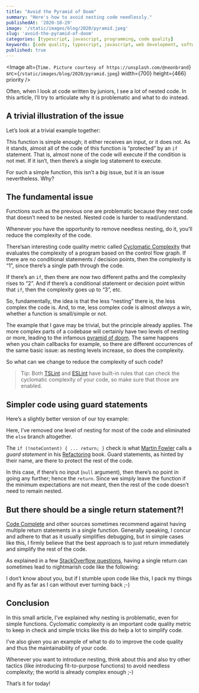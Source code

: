 ```yaml
---
title: "Avoid the Pyramid of Doom"
summary: "Here's how to avoid nesting code needlessly."
publishedAt: '2020-10-29'
image: '/static/images/blog/2020/pyramid.jpeg'
slug: 'avoid-the-pyramid-of-doom'
categories: [typescript, javascript, programming, code quality]
keywords: [code quality, typescript, javascript, web development, software development, programming, coding]
published: true
---
```


<Image
  alt={`Time. Picture courtesy of https://unsplash.com/@neonbrand`}
  src={`/static/images/blog/2020/pyramid.jpeg`}
  width={700}
  height={466}
  priority
/>

Often, when I look at code written by juniors, I see a lot of nested code. In this article, I’ll try to articulate why it is problematic and what to do instead.


## A trivial illustration of the issue

Let’s look at a trivial example together:

<Gist gistLink="dsebastien/b42651dd1eaa9f40df00ce7f2b1e59fe" />

This function is simple enough; it either receives an input, or it does not. As it stands, almost all of the code of this function is “protected” by an `if` statement. That is, almost none of the code will execute if the condition is not met. If it isn’t, then there’s a single log statement to execute.

For such a simple function, this isn’t a _big_ issue, but it is an issue nevertheless. Why?

## The fundamental issue

Functions such as the previous one are problematic because they nest code that doesn’t need to be nested. Nested code is harder to read/understand.

Whenever you have the opportunity to remove needless nesting, do it, you’ll reduce the complexity of the code.

There’san interesting code quality metric called [Cyclomatic Complexity](https://en.wikipedia.org/wiki/Cyclomatic_complexity) that evaluates the complexity of a program based on the control flow graph. If there are no conditional statements / decision points, then the complexity is “1”, since there’s a single path through the code.

If there’s an `if`, then there are now two different paths and the complexity rises to “2”. And if there’s a conditional statement or decision point within that `if`, then the complexity goes up to “3”, etc.

So, fundamentally, the idea is that the less “nesting” there is, the less complex the code is. And, to me, less complex code is almost _always_ a win, whether a function is small/simple or not.

The example that I gave may be trivial, but the principle already applies. The more complex parts of a codebase will certainly have two levels of nesting or more, leading to the infamous [pyramid of doom](https://en.wikipedia.org/wiki/Pyramid_of_doom_%28programming%29). The same happens when you chain callbacks for example, so there are different occurrences of the same basic issue: as nesting levels increase, so does the complexity.

So what can we change to reduce the complexity of such code?

> Tip: Both [TSLint](https://palantir.github.io/tslint/rules/cyclomatic-complexity/) and [ESLint](https://eslint.org/docs/rules/complexity) have built-in rules that can check the cyclomatic complexity of your code, so make sure that those are enabled.

## Simpler code using guard statements

Here’s a slightly better version of our toy example:

<Gist gistLink="dsebastien/5e7fdade948b82d5209db47f16c48815" />

Here, I’ve removed one level of nesting for most of the code and eliminated the `else` branch altogether.

The `if (!noteContent) { ... return; }` check is what [Martin Fowler](https://martinfowler.com/) calls a _guard statement_ in his [Refactoring](https://martinfowler.com/books/refactoring.html) book. Guard statements, as hinted by their name, are there to protect the rest of the code.

In this case, if there’s no input (`null` argument), then there’s no point in going any further; hence the `return`. Since we simply leave the function if the minimum expectations are not meant, then the rest of the code doesn’t need to remain nested.

## But there should be a single return statement?!

[Code Complete](https://www.amazon.com/Code-Complete-Practical-Handbook-Construction/dp/0735619670) and other sources sometimes recommend against having multiple return statements in a single function. Generally speaking, I concur and adhere to that as it usually simplifies debugging, but in simple cases like this, I firmly believe that the best approach is to just return immediately and simplify the rest of the code.

As explained in a few [StackOverflow questions](https://stackoverflow.com/questions/36707/should-a-function-have-only-one-return-statement), having a single return can sometimes lead to nightmarish code like the following:

<Gist gistLink="dsebastien/345f3581b4af91438111df3c4ac4e626" />

I don’t know about you, but if I stumble upon code like this, I pack my things and fly as far as I can without ever turning back ;-)

## Conclusion

In this small article, I’ve explained why nesting is problematic, even for simple functions. Cyclomatic complexity is an important code quality metric to keep in check and simple tricks like this do help a lot to simplify code.

I’ve also given you an example of what to do to improve the code quality and thus the maintainability of your code.

Whenever you want to introduce nesting, think about this and also try other tactics (like introducing fit-to-purpose functions) to avoid needless complexity; the world is already complex enough ;-)

That’s it for today!

<BlogPostSignature />
